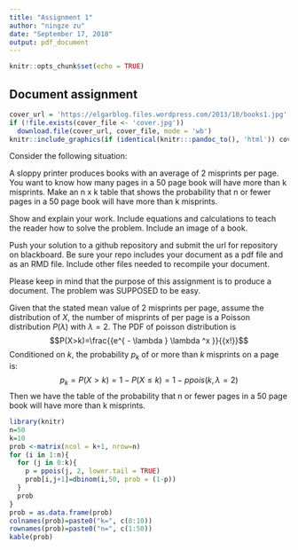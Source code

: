 ```yaml
---
title: "Assignment 1"
author: "ningze zu"
date: "September 17, 2018"
output: pdf_document
---
```


```r
knitr::opts_chunk$set(echo = TRUE)
```

## Document assignment

```r
cover_url = 'https://elgarblog.files.wordpress.com/2013/10/books1.jpg'
if (!file.exists(cover_file <- 'cover.jpg'))
  download.file(cover_url, cover_file, mode = 'wb')
knitr::include_graphics(if (identical(knitr:::pandoc_to(), 'html')) cover_url else cover_file)
```


Consider the following situation:  

A sloppy printer produces books with an average of 2 misprints per page. You want to
know how many pages in a 50 page book will have more than k misprints. Make an n x k table that shows the probability that n or fewer pages in a 50 page book will have more than k misprints.  

Show and explain your work.  Include equations and calculations to teach the reader how to solve the problem.  Include an image of a book.

Push your solution to a github repository and submit the url for repository on blackboard.
Be sure your repo includes your document as a pdf file and as an RMD file.  Include other files needed to recompile your document.

Please keep in mind that the purpose of this assignment is to produce a document.  The problem was SUPPOSED to be easy.

Given that the stated mean value of 2 misprints per page, assume the distribution of $X$, the number of misprints of per page is a Poisson distribution $P(\lambda)$ with $\lambda=2$. The PDF of poisson distribution is $$P(X>k)=\frac{{e^{ - \lambda } \lambda ^x }}{{x!}}$$
Conditioned on $k$, the probability $p_k$ of or more than $k$ misprints on a page is: $$p_k=P(X>k)=1-P(X\leqslant k)=1-ppois(k, \lambda=2)$$
Then we have the table of the probability that n or
fewer pages in a 50 page book will have more than k misprints.
```r
library(knitr)
n=50
k=10
prob <-matrix(ncol = k+1, nrow=n)
for (i in 1:n){
  for (j in 0:k){
    p = ppois(j, 2, lower.tail = TRUE)
    prob[i,j+1]=dbinom(i,50, prob = (1-p))
  }
  prob
}
prob = as.data.frame(prob)
colnames(prob)=paste0("k=", c(0:10))
rownames(prob)=paste0("n=", c(1:50))
kable(prob)
```

